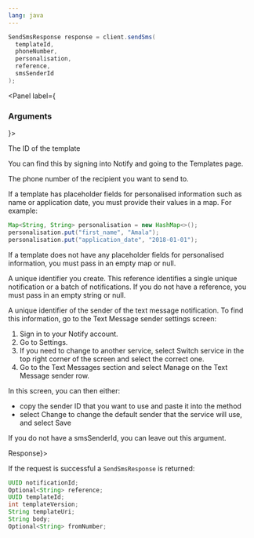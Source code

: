 ```yaml
---
lang: java
---
```


```java
SendSmsResponse response = client.sendSms(
  templateId,
  phoneNumber,
  personalisation,
  reference,
  smsSenderId
);
```

<Panel label={<H3 appearAs={H5}>Arguments</H3>}>
<Parameters>
  <Parameter required name="templateId" kind="String">

The ID of the template

You can find this by signing into Notify and
going to the Templates page.

  </Parameter>
  <Parameter required name="phoneNumber" kind="String">

The phone number of the recipient you want to send to.

  </Parameter>

  <Parameter required name="personalisation" kind="Map<String, String>">

If a template has placeholder fields for personalised information such as name or application date, you must provide their values in a map. For example:

```java inline
Map<String, String> personalisation = new HashMap<>();
personalisation.put("first_name", "Amala");
personalisation.put("application_date", "2018-01-01");
```

If a template does not have any placeholder fields for personalised information, you must pass in an empty map or null.

  </Parameter>

  <Parameter required name="reference" kind="String">

A unique identifier you create. This reference identifies a single unique notification or a batch of notifications. If you do not have a reference, you must pass in an empty string or null.

  </Parameter>

  <Parameter optional name="smsSenderId" kind="String">

A unique identifier of the sender of the text message notification. To find this information, go to the Text Message sender settings screen:

1. Sign in to your Notify account.
2. Go to Settings.
3. If you need to change to another service, select Switch service in the top right corner of the screen and select the correct one.
4. Go to the Text Messages section and select Manage on the Text Message sender row.

In this screen, you can then either:

- copy the sender ID that you want to use and paste it into the method
- select Change to change the default sender that the service will use, and select Save

If you do not have a smsSenderId, you can leave out this argument.

  </Parameter>
</Parameters>
</Panel>
<Panel label={<H3 appearAs={H5}>Response</H3>}>

If the request is successful a `SendSmsResponse` is returned:

```java
UUID notificationId;
Optional<String> reference;
UUID templateId;
int templateVersion;
String templateUri;
String body;
Optional<String> fromNumber;
```

</Panel>
